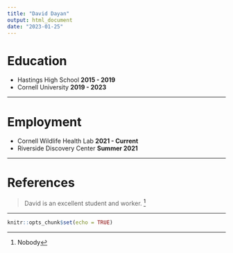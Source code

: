 ---
title: "David Dayan"
output: html_document
date: "2023-01-25"
---

# Education

* Hastings High School **2015 - 2019**
* Cornell University **2019 - 2023**

------------------------------------------------------------------------

# Employment

* Cornell Wildlife Health Lab **2021 - Current**
* Riverside Discovery Center **Summer 2021**

------------------------------------------------------------------------

# References

> David is an excellent student and worker. [^1]

[^1]: Nobody

------------------------------------------------------------------------

```{r setup, include=FALSE}
knitr::opts_chunk$set(echo = TRUE)
```
